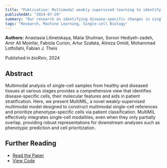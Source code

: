 ```yaml
---
title: "Publication: Multimodal weakly supervised learning to identify disease-specific changes in single-cell atlases"
publishedAt: "2024-07-29"
summary: "Our research on identifying disease-specific changes in single-cell data using multimodal learning"
tags: "Research, Machine Learning, Single-cell Biology"
---
```


**Authors:** Anastasia Litinetskaya, Maiia Shulman, Soroor Hediyeh-zadeh, Amir Ali Moinfar, Fabiola Curion, Artur Szałata, Alireza Omidi, Mohammad Lotfollahi, Fabian J. Theis

Published in _bioRxiv_, 2024

## Abstract

Multimodal analysis of single-cell samples from healthy and diseased tissues at various stages provides a comprehensive view that identifies disease-specific cells, their molecular features and aids in patient stratification. Here, we present MultiMIL, a novel weakly-supervised multimodal model designed to construct multimodal single-cell references and prioritize phenotype-specific cells via patient classification. MultiMIL effectively integrates single-cell modalities, even when they only partially overlap, providing robust representations for downstream analyses such as phenotypic prediction and cell prioritization.

<StaticTweet id="1818341687481319804" />

## Further Reading

- [Read the Paper](https://www.biorxiv.org/content/10.1101/2024.07.29.605625v1)
- [View Code](https://github.com/theislab/MultiMIL) 